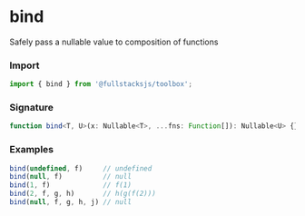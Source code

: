 # bind

Safely pass a nullable value to composition of functions

### Import

```typescript copy
import { bind } from '@fullstacksjs/toolbox';
```

### Signature

```typescript copy
function bind<T, U>(x: Nullable<T>, ...fns: Function[]): Nullable<U> {}
```

### Examples

```typescript copy
bind(undefined, f)     // undefined
bind(null, f)          // null
bind(1, f)             // f(1)
bind(2, f, g, h)       // h(g(f(2)))
bind(null, f, g, h, j) // null
```

